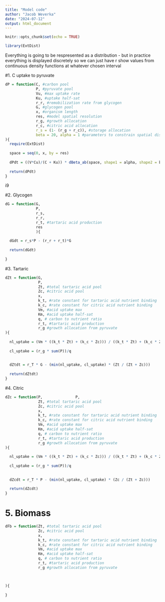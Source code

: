 ```yaml
---
title: "Model code"
author: "Jacob Weverka"
date: "2024-07-12"
output: html_document
---
```


```r
knitr::opts_chunk$set(echo = TRUE)

library(ExtDist)
```

Everything is going to be respresented as a distribution - but in practice everything is displayed discretely so we can just have r show values from continuous density functions at whatever chosen interval

#1. C uptake to pyruvate

```r
dP = function(C, #carbon pool
              P, #pyruvate pool
              Vu, #max uptake rate
              Ku, #uptake half-sat
              r_r, #remobilization rate from glycogen
              G, #glycogen pool 
              x, #organism length
              res, #model spatial resolution
              r_g, #growth allocation
              r_c, #citric acid allocation
              r_s = (1- (r_g + r_c)), #storage allocation
              beta = 20, alpha = 1 #parameters to constrain spatial distribution
){
  require(ExtDist)
  
  space = seq(0, x, by = res)
  
  dPdt = ((V*Cu)/(C + Ku)) * dBeta_ab(space, shape1 = alpha, shape2 = beta, a = 0, b = x) + r_r * G - (r_g + r_c +r_s) * G
  
  return(dPdt)
}


```
 i9

#2. Glycogen

```r

dG = function(G, 
              P, 
              r_s, 
              r_r, 
              r_t, #tartaric acid production
              res
              ){
  
  dGdt = r_s*P - (r_r + r_t)*G
  
  return(dGdt)
  
}

```


#3. Tartaric

```r
dZt = function(G, 
               P, 
               Zt, #total tartaric acid pool
               Zc, #citric acid pool
               x,
               k_t, #rate constant for tartaric acid nutrient binding
               k_c, #rate constant for citric acid nutrient binding
               Vm, #acid uptake max
               Km, #acid uptake half-sat
               q, # carbon to nutrient ratio
               r_t, #tartaric acid production
               r_g #growth allocation from pyruvate
){
  
  nl_uptake = (Vm * ((k_t * Zt) + (k_c * Zc))) / ((k_t * Zt) + (k_c * Zc) + Km)
  
  cl_uptake = (r_g * sum(P))/q
    
  
  dZtdt = r_T * G - (min(nl_uptake, cl_uptake) * (Zt / (Zt + Zc)))
  
  return(dZtdt)
}


```

#4. Citric

```r
dZc = function(P,               P, 
               Zt, #total tartaric acid pool
               Zc, #citric acid pool
               x,
               k_t, #rate constant for tartaric acid nutrient binding
               k_c, #rate constant for citric acid nutrient binding
               Vm, #acid uptake max
               Km, #acid uptake half-sat
               q, # carbon to nutrient ratio
               r_t, #tartaric acid production
               r_g #growth allocation from pyruvate
){
  
  nl_uptake = (Vm * ((k_t * Zt) + (k_c * Zc))) / ((k_t * Zt) + (k_c * Zc) + Km)
  
  cl_uptake = (r_g * sum(P))/q
    
  
  dZcdt = r_T * P - (min(nl_uptake, cl_uptake) * (Zc / (Zt + Zc)))
  
  return(dZcdt)
}


```


# 5. Biomass

```r

dFb = function(Zt, #total tartaric acid pool
               Zc, #citric acid pool
               x,
               k_t, #rate constant for tartaric acid nutrient binding
               k_c, #rate constant for citric acid nutrient binding
               Vm, #acid uptake max
               Km, #acid uptake half-sat
               q, # carbon to nutrient ratio
               r_t, #tartaric acid production
               r_g #growth allocation from pyruvate
    
  
  
){
  
}

```

